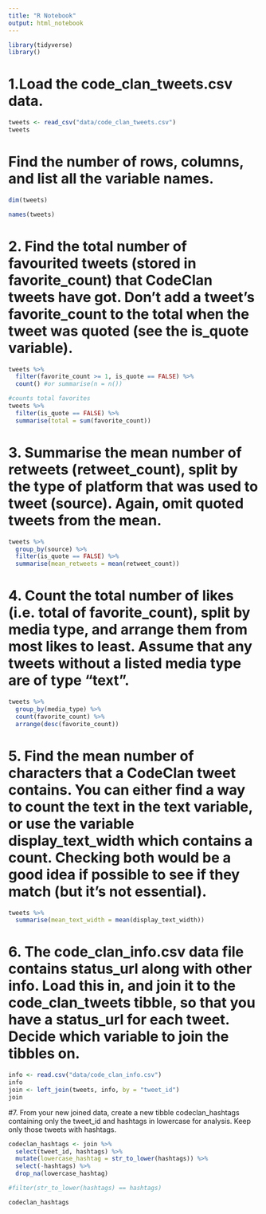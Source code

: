 ```yaml
---
title: "R Notebook"
output: html_notebook
---
```


```r
library(tidyverse)
library()
```
# 1.Load the code_clan_tweets.csv data. 

```r
tweets <- read_csv("data/code_clan_tweets.csv")
tweets
```

# Find the number of rows, columns, and list all the variable names.

```r
dim(tweets)

names(tweets)
```

# 2. Find the total number of favourited tweets (stored in favorite_count) that CodeClan tweets have got. Don’t add a tweet’s favorite_count to the total when the tweet was quoted (see the is_quote variable).

```r
tweets %>% 
  filter(favorite_count >= 1, is_quote == FALSE) %>% 
  count() #or summarise(n = n())

#counts total favorites
tweets %>% 
  filter(is_quote == FALSE) %>% 
  summarise(total = sum(favorite_count))
```

# 3. Summarise the mean number of retweets (retweet_count), split by the type of platform that was used to tweet (source). Again, omit quoted tweets from the mean.

```r
tweets %>% 
  group_by(source) %>% 
  filter(is_quote == FALSE) %>% 
  summarise(mean_retweets = mean(retweet_count))
```

# 4. Count the total number of likes (i.e. total of favorite_count), split by media type, and arrange them from most likes to least. Assume that any tweets without a listed media type are of type “text”.

```r
tweets %>% 
  group_by(media_type) %>% 
  count(favorite_count) %>% 
  arrange(desc(favorite_count))
```

# 5. Find the mean number of characters that a CodeClan tweet contains. You can either find a way to count the text in the text variable, or use the variable display_text_width which contains a count. Checking both would be a good idea if possible to see if they match (but it’s not essential).

```r
tweets %>% 
  summarise(mean_text_width = mean(display_text_width))
```

# 6. The code_clan_info.csv data file contains status_url along with other info. Load this in, and join it to the code_clan_tweets tibble, so that you have a status_url for each tweet. Decide which variable to join the tibbles on.

```r
info <- read.csv("data/code_clan_info.csv")
info
join <- left_join(tweets, info, by = "tweet_id")
join
```

#7. From your new joined data, create a new tibble codeclan_hashtags containing only the tweet_id and hashtags in lowercase for analysis. Keep only those tweets with hashtags.

```r
codeclan_hashtags <- join %>% 
  select(tweet_id, hashtags) %>% 
  mutate(lowercase_hashtag = str_to_lower(hashtags)) %>% 
  select(-hashtags) %>% 
  drop_na(lowercase_hashtag)

#filter(str_to_lower(hashtags) == hashtags)

codeclan_hashtags
```

